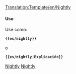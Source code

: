 <noinclude>[[Translation:Template/en/Nightly]]</noinclude><noinclude>
</noinclude>{{es/Metaplantilla de avisos| tipo   = información
| imagen = NightlyIcon.png
| texto  = <strong>Versiones de desarrollo (Nightly Builds)</strong><br />Las características mencionadas en esta sección sólo están disponibles actualmente en versiones no estables que no son lanzamientos oficiales, sino [[es/Archive/Community/Versión de desarrollo|versiones de desarrollo]], betas o versiones de prueba. {{{1|}}}
}}<noinclude>

====Uso====
Use como:

 '''<nowiki>{{es/nightly}}</nowiki>'''

o

 '''<nowiki>{{es/nightly|Explicación}}</nowiki>'''

[[Category:es/Plantillas|Nightly]][[Category:es/Cajas de mensajes|Nightly]]</noinclude>